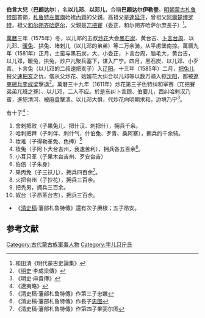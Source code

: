'''伯言大兒'''（'''巴颜达尔'''），名'''以儿邓'''、'''以邓儿'''，合稱'''巴颜达尔伊勒登'''。[[明朝|明朝]][[蒙古|蒙古]][[札鲁特部|札鲁特部]]首領，[[札鲁特左翼旗|札鲁特左翼旗]]始祖[[內齊|內齊]]的父親。高祖父是[[達延汗|達延汗]]，曾祖父[[阿爾楚博罗特|阿爾楚博罗特]]，祖父[[和尔朔齐哈萨尔|和尔朔齐哈萨尔]]，父親是[[兀把賽|兀把賽]]（委正，和尔朔齐哈萨尔庶長子）<ref>和田清《明代蒙古史論集》</ref>。

[[萬曆|萬曆]]三年（1575年）冬，以儿邓的五叔[[炒花|炒花]]大会[[可可出大台吉|黑石炭]]、黄台吉、[[布延|卜言台周]]、以儿邓、[[腦毛大|暖兔]]、拱兔、堵剌儿（以儿邓的弟弟）等二万余骑，从平虏堡南掠。萬曆九年（1581年）正月，土蛮与黑石炭，大、小委正，卜言台周，脑毛大，黄台吉，以儿邓，暖兔，拱兔，炒户儿聚兵塞下，谋入广宁。四月，黑石炭、以儿邓、小歹青、卜言兔（以儿邓的二叔速把亥子）入[[辽阳|辽阳]]。十三年（1585年）二月，[[把兔儿|把兔儿]]报父[[速把亥|速把亥]]之仇，偕从父炒花、姑婿花大纠合以儿邓等以数万骑入掠[[沈阳|沈阳]]，都被[[遼東|遼東]][[總兵|總兵]][[李成梁|李成梁]]擊退<ref>《[[明史|明史]]·李成梁傳》</ref>。萬曆三十九年（1611年）炒花第三子色特纠和宰赛（兀把賽弟弟兀班之孫）、以儿邓，二人不应。於是东纠卜言顾、伯要儿，西纠哈剌汉乃蛮，進犯清河，被[[麻貴|麻貴]]擊溃。以儿邓大惧，代炒花向明朝求和，边境乃宁<ref>《明史·麻貴傳》</ref>。

有十子<ref>《遼夷略》</ref>：
# 舍剌把败（子果兔儿、把什汉、刺把什），拥兵千余。
# 哈刺把拜（子刺伴、刺什气、什伯兔、歹青、桑阿寨），拥兵约千余骑。
# 妆难（子得勒革免、色捧）<ref>《清史稿·藩部札鲁特傳》作第三子忠嫩</ref>
# 妆兔（子阿卜大台吉州，我速苦利），拥兵各五百余<ref>《清史稿·藩部札鲁特傳》作長子[[忠图|忠图]]</ref>。
# 小耳只革（子果木台吉州、歹安台吉）
# 伯倍（子朱身）
# 果丙免（子三袄儿），拥兵四百余<ref>《清史稿·藩部札鲁特傳》作第四子果弼尔图</ref>。
# 火把台州（子抄花），拥兵三百余。
# 把秃男，拥兵三百余。
# 奴台（子昂革台吉），拥兵三百余。
*《[[清史稿|清史稿]]·藩部札鲁特傳》還有次子赓根；五子昂安。

==参考文献==

[[Category:古代蒙古族軍事人物|Category:古代蒙古族軍事人物]]
[[Category:孛儿只斤氏|Category:孛儿只斤氏]]